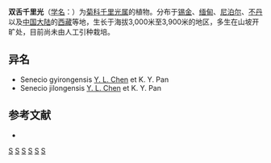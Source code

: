 {{Speciesbox
| name = 双舌千里光
| status = 
| status_system = 
| image =
| genus = Senecio
| species = biligulatus
| authority = W. W. Smith
}}

'''双舌千里光'''（[[学名|学名]]：{{lang|la|''Senecio biligulatus''}}）为[[菊科|菊科]][[千里光属|千里光属]]的植物。分布于[[锡金|锡金]]、[[缅甸|缅甸]]、[[尼泊尔|尼泊尔]]、[[不丹|不丹]]以及[[中国大陆|中国大陆]]的[[西藏|西藏]]等地，生长于海拔3,000米至3,900米的地区，多生在山坡开旷处，目前尚未由人工引种栽培。

== 异名 ==
* Senecio gyirongensis [[陈艺林|Y. L. Chen]] et K. Y. Pan
* Senecio jilongensis [[陈艺林|Y. L. Chen]] et K. Y. Pan

== 参考文献 ==
<div class="references-small">
* {{cite web| url =http://www.bioinfo.cn/db05/KmzwSpecies.php?action=view&id=5393| title =双舌千里光| work =《中国高等植物数据库全库》| publisher =中国科学院微生物研究所| author =昆明植物研究所| accessdate =2009-02-25| archive-date =2018-10-05| archive-url =https://web.archive.org/web/20181005110048/http://www.bioinfo.cn/db05/KmzwSpecies.php?action=view&id=5393| dead-url =yes}}
</div>
{{Taxonbar|from=Q10912488}}

[[Category:千里光属|S]]
[[Category:锡金植物|S]]
[[Category:西藏植物|S]]
[[Category:緬甸植物|S]]
[[Category:不丹植物|S]]
[[Category:尼泊尔植物|S]]